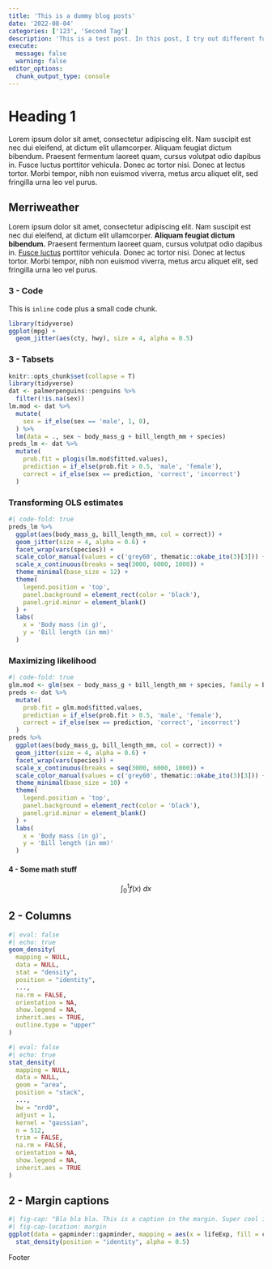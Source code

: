```yaml
---
title: 'This is a dummy blog posts'
date: '2022-08-04'
categories: ['123', 'Second Tag']
description: 'This is a test post. In this post, I try out different functionalities'
execute: 
  message: false
  warning: false
editor_options: 
  chunk_output_type: console
---
```


# Heading 1

Lorem ipsum dolor sit amet, consectetur adipiscing elit. Nam suscipit est nec dui eleifend, at dictum elit ullamcorper. Aliquam feugiat dictum bibendum. Praesent fermentum laoreet quam, cursus volutpat odio dapibus in. Fusce luctus porttitor vehicula. Donec ac tortor nisi. Donec at lectus tortor. Morbi tempor, nibh non euismod viverra, metus arcu aliquet elit, sed fringilla urna leo vel purus. 

## Merriweather

Lorem ipsum dolor sit amet, consectetur adipiscing elit. Nam suscipit est nec dui eleifend, at dictum elit ullamcorper. **Aliquam feugiat dictum bibendum.** Praesent fermentum laoreet quam, cursus volutpat odio dapibus in. [Fusce luctus](https://github.com/twbs/bootstrap-sass/blob/master/assets/stylesheets/bootstrap/_variables.scss) porttitor vehicula. Donec ac tortor nisi. Donec at lectus tortor. Morbi tempor, nibh non euismod viverra, metus arcu aliquet elit, sed fringilla urna leo vel purus.

### 3 - Code

This is `inline` code plus a small code chunk.

```r
library(tidyverse)
ggplot(mpg) +
  geom_jitter(aes(cty, hwy), size = 4, alpha = 0.5) 
```


### 3 - Tabsets

```r
knitr::opts_chunk$set(collapse = T)
library(tidyverse)
dat <- palmerpenguins::penguins %>% 
  filter(!is.na(sex))
lm.mod <- dat %>%
  mutate(
    sex = if_else(sex == 'male', 1, 0),
  ) %>% 
  lm(data = ., sex ~ body_mass_g + bill_length_mm + species) 
preds_lm <- dat %>% 
  mutate(
    prob.fit = plogis(lm.mod$fitted.values),
    prediction = if_else(prob.fit > 0.5, 'male', 'female'),
    correct = if_else(sex == prediction, 'correct', 'incorrect')
  )
```


::: panel-tabset
### Transforming OLS estimates

```r
#| code-fold: true
preds_lm %>% 
  ggplot(aes(body_mass_g, bill_length_mm, col = correct)) +
  geom_jitter(size = 4, alpha = 0.6) +
  facet_wrap(vars(species)) +
  scale_color_manual(values = c('grey60', thematic::okabe_ito(3)[3])) +
  scale_x_continuous(breaks = seq(3000, 6000, 1000)) +
  theme_minimal(base_size = 12) +
  theme(
    legend.position = 'top', 
    panel.background = element_rect(color = 'black'),
    panel.grid.minor = element_blank()
  ) +
  labs(
    x = 'Body mass (in g)',
    y = 'Bill length (in mm)'
  )
```

### Maximizing likelihood

```r
#| code-fold: true
glm.mod <- glm(sex ~ body_mass_g + bill_length_mm + species, family = binomial, data = dat)
preds <- dat %>% 
  mutate(
    prob.fit = glm.mod$fitted.values,
    prediction = if_else(prob.fit > 0.5, 'male', 'female'),
    correct = if_else(sex == prediction, 'correct', 'incorrect')
  )
preds %>% 
  ggplot(aes(body_mass_g, bill_length_mm, col = correct)) +
  geom_jitter(size = 4, alpha = 0.6) +
  facet_wrap(vars(species)) +
  scale_x_continuous(breaks = seq(3000, 6000, 1000)) +
  scale_color_manual(values = c('grey60', thematic::okabe_ito(3)[3])) +
  theme_minimal(base_size = 10) +
  theme(
    legend.position = 'top', 
    panel.background = element_rect(color = 'black'),
    panel.grid.minor = element_blank()
  ) +
  labs(
    x = 'Body mass (in g)',
    y = 'Bill length (in mm)'
  )
```
:::

#### 4 - Some math stuff

$$
\int_0^1 f(x) \ dx
$$




## 2 - Columns

::: {layout="[[1,1]]"}

```r
#| eval: false
#| echo: true
geom_density(
  mapping = NULL,
  data = NULL,
  stat = "density",
  position = "identity",
  ...,
  na.rm = FALSE,
  orientation = NA,
  show.legend = NA,
  inherit.aes = TRUE,
  outline.type = "upper"
)
```

```r
#| eval: false
#| echo: true
stat_density(
  mapping = NULL,
  data = NULL,
  geom = "area",
  position = "stack",
  ...,
  bw = "nrd0",
  adjust = 1,
  kernel = "gaussian",
  n = 512,
  trim = FALSE,
  na.rm = FALSE,
  orientation = NA,
  show.legend = NA,
  inherit.aes = TRUE
)
```

:::

## 2 - Margin captions

```r
#| fig-cap: "Bla bla bla. This is a caption in the margin. Super cool isn't it?"
#| fig-cap-location: margin
ggplot(data = gapminder::gapminder, mapping = aes(x = lifeExp, fill = continent)) +
  stat_density(position = "identity", alpha = 0.5)
```
Footer